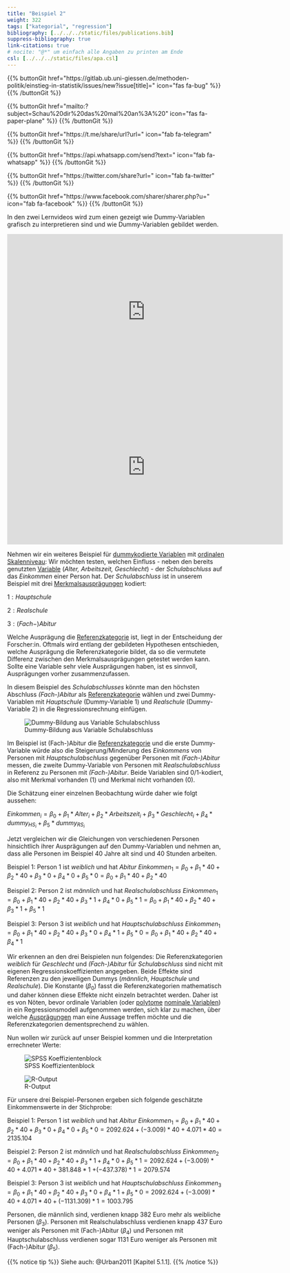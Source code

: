 ```yaml
---
title: "Beispiel 2"
weight: 322
tags: ["kategorial", "regression"]
bibliography: [../../../static/files/publications.bib]
suppress-bibliography: true
link-citations: true
# nocite: "@*" um einfach alle Angaben zu printen am Ende
csl: [../../../static/files/apa.csl]
---
```


{{% buttonGit href=\"https\:\/\/gitlab.ub.uni-giessen.de\/methoden-politik\/einstieg-in-statistik\/issues\/new?issue[title]=\" icon=\"fas fa-bug\" %}} {{% /buttonGit %}} 

{{% buttonGit href=\"mailto\:?subject=Schau\%20dir\%20das\%20mal\%20an\%3A\%20\" icon=\"fas fa-paper-plane\" %}} {{% /buttonGit %}}

{{% buttonGit href=\"https\:\/\/t.me\/share\/url?url=\" icon=\"fab fa-telegram\" %}} {{% /buttonGit %}}

{{% buttonGit href=\"https\:\/\/api.whatsapp.com\/send?text=\" icon=\"fab fa-whatsapp\" %}} {{% /buttonGit %}}

{{% buttonGit href=\"https\:\/\/twitter.com\/share?url=\" icon=\"fab fa-twitter\" %}} {{% /buttonGit %}}

{{% buttonGit href=\"https\:\/\/www.facebook.com\/sharer\/sharer.php?u=\" icon=\"fab fa-facebook\" %}} {{% /buttonGit %}}

In den zwei Lernvideos wird zum einen gezeigt wie Dummy-Variablen grafisch zu interpretieren sind und wie Dummy-Variablen gebildet werden.

<center>
<iframe src="https://player.vimeo.com/video/506078732?quality=720p&dnt=1" width="640" height="360" frameborder="0" allow="autoplay; fullscreen; picture-in-picture" allowfullscreen referrerpolicy="noreferrer"></iframe>
</center>

<center>
<iframe src="https://player.vimeo.com/video/506078203?quality=720p&dnt=1" width="640" height="360" frameborder="0" allow="autoplay; fullscreen; picture-in-picture" allowfullscreen referrerpolicy="noreferrer"></iframe>
</center>

Nehmen wir ein weiteres Beispiel für [dummykodierte Variablen](../../../glossar/dummykodiertevariable/index.html) mit [ordinalen Skalenniveau](../../../glossar/ordinalskala/index.html): Wir möchten testen, welchen Einfluss - neben den bereits genutzten [Variable](../../../glossar/variable/index.html) (*Alter, Arbeitszeit, Geschlecht*) - der *Schulabschluss* auf das *Einkommen* einer Person hat. Der *Schulabschluss* ist in unserem Beispiel mit drei [Merkmalsausprägungen](../../../glossar/merkmalsauspraegung/index.html) kodiert:

$1:Hauptschule$

$2:Realschule$

$3:(Fach−)Abitur$

Welche Ausprägung die [Referenzkategorie](../../../glossar/referenzkategorie/index.html) ist, liegt in der Entscheidung der Forscher:in. Oftmals wird entlang der gebildeten Hypothesen entschieden, welche Ausprägung die Referenzkategorie bildet, da so die vermutete Differenz zwischen den Merkmalsausprägungen getestet werden kann. Sollte eine Variable sehr viele Ausprägungen haben, ist es sinnvoll, Ausprägungen vorher zusammenzufassen.

In diesem Beispiel des *Schulabschlusses* könnte man den höchsten Abschluss *(Fach-)Abitur* als [Referenzkategorie](../../../glossar/referenzkategorie/index.html) wählen und zwei Dummy-Variablen mit *Hauptschule* (Dummy-Variable 1) und *Realschule* (Dummy-Variable 2) in die Regressionsrechnung einfügen.

![Dummy-Bildung aus Variable Schulabschluss](../images/Tabelle_dummy_schulbildung.png)

Im Beispiel ist (Fach-)Abitur die [Referenzkategorie](../../../glossar/referenzkategorie/index.html) und die erste Dummy-Variable würde also die Steigerung/Minderung des *Einkommens* von Personen mit *Hauptschulabschluss* gegenüber Personen mit *(Fach-)Abitur* messen, die zweite Dummy-Variable von Personen mit *Realschulabschluss* in Referenz zu Personen mit *(Fach-)Abitur*. Beide Variablen sind $0/1$-kodiert, also mit Merkmal vorhanden ($1$) und Merkmal nicht vorhanden ($0$).

Die Schätzung einer einzelnen Beobachtung würde daher wie folgt aussehen:

$Einkommen_i = \beta_0 + \beta_1 \ast  Alter_i  + \beta_2 \ast Arbeitszeit_i + \beta_3 \ast Geschlecht_i + \beta_4 * dummy_{HS_i} + \beta_5 * dummy_{RS_i}$

Jetzt vergleichen wir die Gleichungen von verschiedenen Personen hinsichtlich ihrer Ausprägungen auf den Dummy-Variablen und nehmen an, dass alle Personen im Beispiel $40$ Jahre alt sind und $40$ Stunden arbeiten.

Beispiel 1: Person 1 ist *weiblich* und hat *Abitur*
$Einkommen_1 = \beta_0 + \beta_1 \ast 40 + \beta_2 \ast 40 + \beta_3 \ast 0 + \beta_4 * 0 + \beta_5 * 0 = \beta_0 + \beta_1 * 40 + \beta_2 * 40$

Beispiel 2: Person 2 ist *männlich* und hat *Realschulabschluss*
$Einkommen_1 = \beta_0 + \beta_1 \ast 40 + \beta_2 \ast 40 + \beta_3 \ast 1+ \beta_4 * 0 + \beta_5 * 1 = \beta_0 + \beta_1 * 40 + \beta_2 * 40 + \beta_3 * 1 + \beta_5 * 1$

Beispiel 3: Person 3 ist *weiblich* und hat *Hauptschulabschluss*
$Einkommen_1 = \beta_0 + \beta_1 \ast 40 + \beta_2 \ast 40 + \beta_3 \ast 0 + \beta_4 * 1 + \beta_5 * 0 = \beta_0 + \beta_1 * 40 + \beta_2 * 40 + \beta_4 * 1$

Wir erkennen an den drei Beispielen nun folgendes: Die Referenzkategorien *weiblich* für *Geschlecht* und *(Fach-)Abitur* für *Schulabschluss* sind nicht mit eigenen Regressionskoeffizienten angegeben. Beide Effekte sind Referenzen zu den jeweiligen Dummys (*männlich*, *Hauptschule* und *Realschule*). Die Konstante ($\beta_0$) fasst die Referenzkategorien mathematisch und daher können diese Effekte nicht einzeln betrachtet werden. Daher ist es von Nöten, bevor ordinale Variablen (oder [polytome](../../../glossar/polytom/index.html) [nominale Variablen](../../../glossar/nominalskala/index.html)) in ein Regressionsmodell aufgenommen werden, sich klar zu machen, über welche [Ausprägungen](../../../glossar/merkmalsauspraegung/index.html) man eine Aussage treffen möchte und die Referenzkategorien dementsprechend zu wählen.

Nun wollen wir zurück auf unser Beispiel kommen und die Interpretation errechneter Werte:

![SPSS Koeffizientenblock](../images/spss-dummy-vid.png)

![R-Output](../images/reg-dummy-vid.PNG)

Für unsere drei Beispiel-Personen ergeben sich folgende geschätzte Einkommenswerte in der Stichprobe:

Beispiel 1: Person 1 ist *weiblich* und hat *Abitur*
$Einkommen_1 = \beta_0 + \beta_1 \ast 40 + \beta_2 \ast 40 + \beta_3 \ast 0 + \beta_4 * 0 + \beta_5 * 0 = 2092.624 + (-3.009) * 40 + 4.071 * 40 = 2135.104$

Beispiel 2: Person 2 ist *männlich* und hat *Realschulabschluss*
$Einkommen_2 = \beta_0 + \beta_1 \ast 40 + \beta_2 \ast 40 + \beta_3 \ast 1+ \beta_4 * 0 + \beta_5 * 1 = 2092.624 + (-3.009) * 40 + 4.071 * 40  + 381.848  * 1$
$+ (-437.378) * 1=2079.574$

Beispiel 3: Person 3 ist *weiblich* und hat *Hauptschulabschluss*
$Einkommen_3 = \beta_0 + \beta_1 \ast 40 + \beta_2 \ast 40 + \beta_3 \ast 0 + \beta_4 * 1 + \beta_5 * 0 = 2092.624 + (-3.009) * 40 + 4.071 * 40  + (-1131.309)* 1 = 1003.795$

Personen, die männlich sind, verdienen knapp $382$ Euro mehr als weibliche Personen ($\beta_3$). Personen mit Realschulabschluss verdienen knapp $437$ Euro weniger als Personen mit (Fach-)Abitur ($\beta_4$) und Personen mit Hauptschulabschluss verdienen sogar $1131$ Euro weniger als Personen mit (Fach-)Abitur ($\beta_5$).

{{% notice tip %}}
Siehe auch: @Urban2011 [Kapitel 5.1.1].
{{% /notice %}}